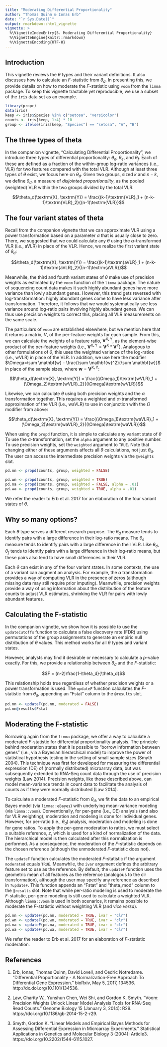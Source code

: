 ```yaml
---
title: "Moderating Differential Proportionality"
author: "Thomas Quinn & Ionas Erb"
date: "`r Sys.Date()`"
output: rmarkdown::html_vignette
vignette: >
  %\VignetteIndexEntry{5. Moderating Differential Proportionality}
  %\VignetteEngine{knitr::rmarkdown}
  %\VignetteEncoding{UTF-8}
---
```


## Introduction

This vignette reviews the $\theta$ types and their variant definitions. It also discusses how to calculate an $F$-statistic from $\theta_d$. In presenting this, we provide details on how to moderate the $F$-statistic using `voom` from the `limma` package. To keep this vignette tractable yet reproducible, we use a subset of the `iris` data set as an example.

```r
library(propr)
data(iris)
keep <- iris$Species %in% c("setosa", "versicolor")
counts <- iris[keep, 1:4] * 10
group <- ifelse(iris[keep, "Species"] == "setosa", "A", "B")
```

## The three types of theta

In the companion vignette, "Calculating Differential Proportionality", we introduce three types of differential proportionality: $\theta_d$, $\theta_e$, and $\theta_f$. Each of these are defined as a fraction of the within-group log-ratio variances (i.e., VLR) for two features compared with the total VLR. Although at least three types of $\theta$ exist, we focus here on $\theta_d$. Given two groups, sized $k$ and $n - k$, we define $\theta_d$, a measure of *disjointed proportionality*, as the pooled (weighted) VLR within the two groups divided by the total VLR:

$$\theta_d(\textrm{X}, \textrm{Y}) = \frac{(k-1)\textrm{VLR}_1 + (n-k-1)\textrm{VLR}_2}{(n-1)\textrm{VLR}}$$

## The four variant states of theta

Recall from the companion vignette that we can approximate VLR using a power transformation based on a parameter $\alpha$ that is usually close to zero. There, we suggested that we could calculate any $\theta$ using the $\alpha$-transformed VLR (i.e., $\textrm{aVLR}$) in place of the VLR. Hence, we realize the first variant state of $\theta_d$:

$$\theta_d(\textrm{X}, \textrm{Y}) = \frac{(k-1)\textrm{aVLR}_1 + (n-k-1)\textrm{aVLR}_2}{(n-1)\textrm{aVLR}}$$

Meanwhile, the third and fourth variant states of $\theta$ make use of precision weights as estimated by the `voom` function of the `limma` package. The nature of sequencing count data makes it such highly abundant genes have more variance than lowly abundant genes. However, this trend gets reversed with log-transformation: highly abundant genes come to have less variance after transformation. Therefore, it follows that we would systematically see less variance around log-ratio pairs involving highly abundant genes. We can thus use precision weights to correct this, placing all VLR measurements on the same scale.

The particulars of `voom` are established elsewhere, but we mention here that it returns a matrix, $V$, of the per-feature weights for each sample. From this, we can calculate the weights of a feature ratio, $\mathbf{V^{\textrm{X},\textrm{Y}}}$, as the element-wise product of the per-feature weights (i.e., $\mathbf{V^{\textrm{X},\textrm{Y}}} = \mathbf{V}^\textrm{X} * \mathbf{V}^\textrm{Y}$). Analogous to other formulations of $\theta$, this uses the weighted variance of the log-ratios (i.e., $\textrm{wVLR}$) in place of the VLR. In addition, we use here the modifier $\Omega=\sum \mathbf{w} - \frac{\sum \mathbf{w}^2}{\sum \mathbf{w}}$ in place of the sample sizes, where $\mathbf{w} = \mathbf{V^{\textrm{X},\textrm{Y}}}$:

$$\theta_d(\textrm{X}, \textrm{Y}) = \frac{(\Omega_1)\textrm{wVLR}_1 + (\Omega_2)\textrm{wVLR}_2}{(\Omega)\textrm{wVLR}}$$

Likewise, we can calculate $\theta$ using both precision weights and the $\alpha$ transformation together. This requires a weighted and $\alpha$-transformed approximation of the VLR (i.e., $\textrm{waVLR}$) to use in conjunction with the $\Omega$ modifier from above:

$$\theta_d(\textrm{X}, \textrm{Y}) = \frac{(\Omega_1)\textrm{waVLR}_1 + (\Omega_2)\textrm{waVLR}_2}{(\Omega)\textrm{waVLR}}$$

When using the `propd` function, it is simple to calculate any variant state of $\theta$ To use the $\alpha$-transformation, set the `alpha` argument to any positive number. To use precision weights, set the `weighted` argument to `TRUE`. Note that changing either of these arguments affects all $\theta$ calculations, not just $\theta_d$. The user can access the intermediate precision weights via the `@weights` slot.

```r
pd.nn <- propd(counts, group, weighted = FALSE)
```

```r
pd.wn <- propd(counts, group, weighted = TRUE)
pd.na <- propd(counts, group, weighted = FALSE, alpha = .01)
pd.wa <- propd(counts, group, weighted = TRUE, alpha = .01)
```

We refer the reader to Erb et al. 2017 for an elaboration of the four variant states of $\theta$.

## Why so many options?

Each $\theta$ type serves a different research purpose. The $\theta_d$ measure tends to identify pairs with a large difference in their log-ratio means. The $\theta_e$ measure tends to identify pairs with a large difference in their VLR. Like $\theta_d$, $\theta_f$ tends to identify pairs with a large difference in their log-ratio means, but these pairs also tend to have small differences in their VLR.

Each $\theta$ can exist in any of the four variant states. In some contexts, the use of a variant can augment an analysis. For example, the $\alpha$ transformation provides a way of computing VLR in the presence of zeros (although missing data may still require prior imputing). Meanwhile, precision weights provide a way of using information about the distribution of the feature counts to adjust VLR estimates, shrinking the VLR for pairs with lowly abundant features.

## Calculating the F-statistic

In the companion vignette, we show how it is possible to use the `updateCutoffs` function to calculate a false discovery rate (FDR) using permutations of the group assignments to generate an empiric null distribution of $\theta$ values. This method works for all $\theta$ types and variant states.

However, analysts may find it desirable or necessary to calculate a $p$-value exactly. For this, we provide a relationship between $\theta_d$ and the $F$-statistic:

$$F = (n-2)\frac{1-\theta_d}{\theta_d}$$

This relationship holds true regardless of whether precision weights or a power transformation is used. The `updateF` function calculates the $F$-statistic from $\theta_d$, appending an "Fstat" column to the `@results` slot.

```r
pd.nn <- updateF(pd.nn, moderated = FALSE)
pd.nn@results$Fstat
```

## Moderating the F-statistic

Borrowing again from the `limma` package, we offer a way to calculate a moderated $F$-statistic for differential proportionality analysis. The principle behind moderation states that it is possible to "borrow information between genes" (i.e., via a Bayesian hierarchical model) to improve the power of statistical hypothesis testing in the setting of small sample sizes (Smyth 2004). This technique was first for developed for measuring the differential expression (DE) of (normally distributed) microarray data, but was subsequently extended to RNA-Seq count data through the use of precision weights (Law 2014). Precision weights, like those described above, can model mean-variance trends in count data to facilitate the analysis of counts as if they were normally distributed (Law 2014).

To calculate a moderated $F$-statistic from $\theta_d$, we fit the data to an empirical Bayes model (via `limma::eBayes`) with underlying mean-variance modeling (via `limma::voom`). Conventionally, for per-gene (i.e., DE) analysis (and also for VLR weighting), moderation and modeling is done for individual genes. However, for per-ratio (i.e., $\theta_d$) analysis, moderation and modeling is done for gene ratios. To apply the per-gene moderation to ratios, we must select a suitable reference, $z$, which is used for a kind of normalization of the data. The hierarchical model is then calculated after this normalization is performed. As a consequence, the moderation of the $F$-statistic depends on the chosen reference (although the unmoderated $F$-statistic does not).

The `updateF` function calculates the moderated $F$-statistic if the argument `moderated` equals `TRUE`. Meanwhile, the `ivar` argument defines the arbitrary feature set to use as the reference. By default, the `updateF` function uses the geometric mean of all features as the reference (analogous to the clr transformation), although the user may specify any reference as described in `?updateF`. This function appends an "Fstat" and "theta_mod" column to the `@results` slot. Note that while per-ratio modeling is used to moderate the $F$-statistic, per-gene modeling is still used to calculate a weighted VLR. Although `limma::voom` is used in both scenarios, it remains possible to moderate the $F$-statistic without weighting VLR (and *vice versa*).

```r
pd.nn <- updateF(pd.nn, moderated = TRUE, ivar = "clr")
pd.wn <- updateF(pd.wn, moderated = TRUE, ivar = "clr")
pd.na <- updateF(pd.na, moderated = TRUE, ivar = "clr")
pd.wa <- updateF(pd.wa, moderated = TRUE, ivar = "clr")
```

We refer the reader to Erb et al. 2017 for an elaboration of $F$-statistic moderation.

## References

1. Erb, Ionas, Thomas Quinn, David Lovell, and Cedric Notredame. “Differential Proportionality - A Normalization-Free Approach To Differential Gene Expression.” bioRxiv, May 5, 2017, 134536. http://dx.doi.org/10.1101/134536.

2. Law, Charity W., Yunshun Chen, Wei Shi, and Gordon K. Smyth. “Voom: Precision Weights Unlock Linear Model Analysis Tools for RNA-Seq Read Counts.” Genome Biology 15 (January 3, 2014): R29. https://doi.org/10.1186/gb-2014-15-2-r29.

3. Smyth, Gordon K. “Linear Models and Empirical Bayes Methods for Assessing Differential Expression in Microarray Experiments.” Statistical Applications in Genetics and Molecular Biology 3 (2004): Article3. https://doi.org/10.2202/1544-6115.1027.
